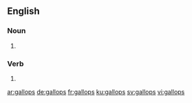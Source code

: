 ==English==

===Noun===
{{head|en|plural}}

# {{plural of|gallop|lang=en}}

===Verb===
{{head|en}}

# {{en-third-person singular of|gallop}}

[[ar:gallops]]
[[de:gallops]]
[[fr:gallops]]
[[ku:gallops]]
[[sv:gallops]]
[[vi:gallops]]